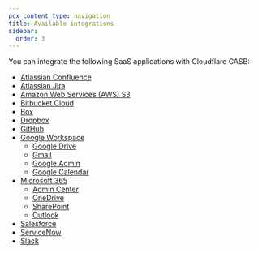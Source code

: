 ```yaml
---
pcx_content_type: navigation
title: Available integrations
sidebar:
  order: 3
---
```


You can integrate the following SaaS applications with Cloudflare CASB:

- [Atlassian Confluence](/cloudflare-one/applications/scan-apps/casb-integrations/atlassian-confluence/)
- [Atlassian Jira](/cloudflare-one/applications/scan-apps/casb-integrations/atlassian-jira/)
- [Amazon Web Services (AWS) S3](/cloudflare-one/applications/scan-apps/casb-integrations/aws-s3/)
- [Bitbucket Cloud](/cloudflare-one/applications/scan-apps/casb-integrations/bitbucket-cloud/)
- [Box](/cloudflare-one/applications/scan-apps/casb-integrations/box/)
- [Dropbox](/cloudflare-one/applications/scan-apps/casb-integrations/dropbox/)
- [GitHub](/cloudflare-one/applications/scan-apps/casb-integrations/github/)
- [Google Workspace](/cloudflare-one/applications/scan-apps/casb-integrations/google-workspace/)
  - [Google Drive](/cloudflare-one/applications/scan-apps/casb-integrations/google-workspace/google-drive/)
  - [Gmail](/cloudflare-one/applications/scan-apps/casb-integrations/google-workspace/gmail/)
  - [Google Admin](/cloudflare-one/applications/scan-apps/casb-integrations/google-workspace/google-admin/)
  - [Google Calendar](/cloudflare-one/applications/scan-apps/casb-integrations/google-workspace/google-calendar/)
- [Microsoft 365](/cloudflare-one/applications/scan-apps/casb-integrations/microsoft-365/)
  - [Admin Center](/cloudflare-one/applications/scan-apps/casb-integrations/microsoft-365/admin-center/)
  - [OneDrive](/cloudflare-one/applications/scan-apps/casb-integrations/microsoft-365/onedrive/)
  - [SharePoint](/cloudflare-one/applications/scan-apps/casb-integrations/microsoft-365/sharepoint/)
  - [Outlook](/cloudflare-one/applications/scan-apps/casb-integrations/microsoft-365/outlook/)
- [Salesforce](/cloudflare-one/applications/scan-apps/casb-integrations/salesforce/)
- [ServiceNow](/cloudflare-one/applications/scan-apps/casb-integrations/servicenow/)
- [Slack](/cloudflare-one/applications/scan-apps/casb-integrations/slack/)
